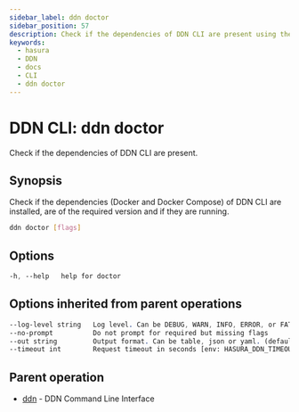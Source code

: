 ```yaml
---
sidebar_label: ddn doctor
sidebar_position: 57
description: Check if the dependencies of DDN CLI are present using the DDN CLI
keywords:
  - hasura
  - DDN
  - docs
  - CLI
  - ddn doctor
---
```


# DDN CLI: ddn doctor

Check if the dependencies of DDN CLI are present.

## Synopsis

Check if the dependencies (Docker and Docker Compose) of DDN CLI are installed, are of the required version and if they
are running.

```bash
ddn doctor [flags]
```

## Options

```sass
-h, --help   help for doctor
```

## Options inherited from parent operations

```sass
--log-level string   Log level. Can be DEBUG, WARN, INFO, ERROR, or FATAL. (default "INFO")
--no-prompt          Do not prompt for required but missing flags
--out string         Output format. Can be table, json or yaml. (default "table")
--timeout int        Request timeout in seconds [env: HASURA_DDN_TIMEOUT] (default 100)
```

## Parent operation

- [ddn](/reference/cli/commands/ddn) - DDN Command Line Interface
